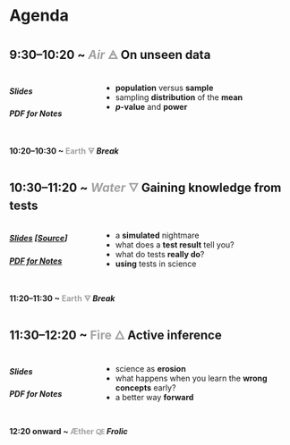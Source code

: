 # Agenda

## 9:30–10:20 ~ <span style="opacity:0.4;">*Air* 🜁</span> On unseen data
:::: {.columns}
::: {.column width="30%"}
##### Slides
##### PDF for Notes
:::
::: {.column width="70%"}
* **population** versus **sample**
* sampling **distribution** of the **mean**
* **$p$-value** and **power**
:::
::::

#### 10:20–10:30 ~ <span style="opacity:0.4;">Earth 🜃</span> *Break*

## 10:30–11:20 ~ <span style="opacity:0.4;">*Water* 🜄</span> Gaining knowledge from tests
:::: {.columns}
::: {.column width="30%"}
##### <a href="bayes.html" target="_blank">Slides</a> \[<a href="https://github.com/maxinelevesque/nso-24-stats/blob/main/slides/bayes.qmd" target="_blank">Source</a>\]
##### [PDF for Notes](notes/bayes.pdf)
:::
::: {.column width="70%"}
* a **simulated** nightmare
* what does a **test result** tell you?
* what do tests **really do**?
* **using** tests in science
:::
::::

#### 11:20–11:30 ~ <span style="opacity:0.4;">Earth 🜃</span> *Break*

## 11:30–12:20 ~ <span style="opacity:0.4;">Fire 🜂</span> Active inference
:::: {.columns}
::: {.column width="30%"}
##### Slides
##### PDF for Notes
:::
::: {.column width="70%"}
* science as **erosion**
* what happens when you learn the **wrong concepts** early?
* a better way **forward**
:::
::::

#### 12:20 onward ~ <span style="opacity:0.4;">Æther 🜀</span> *Frolic*